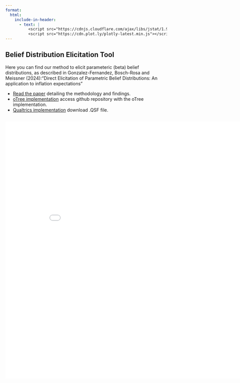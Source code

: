 ```yaml
---
format:
  html:
    include-in-header:
      - text: |
          <script src="https://cdnjs.cloudflare.com/ajax/libs/jstat/1.9.4/jstat.min.js"></script>
          <script src="https://cdn.plot.ly/plotly-latest.min.js"></script>
---
```

## Belief Distribution Elicitation Tool

Here you can find our method to elicit parameteric (beta) belief distributions, as described in Gonzalez-Fernandez, Bosch-Rosa and Meissner (2024):"Direct Elicitation of Parametric Belief Distributions: An application to inflation expectations" 

- [Read the paper](https://opus4.kobv.de/opus4-hsog/frontdoor/deliver/index/docId/5604/file/BSoE_DP_0048.pdf) detailing the methodology and findings.
- [oTree implementation](https://github.com/TGKMeissner/BetaBeliefs.git) access github repository with the oTree implementation.
- [Qualtrics implementation](beta.qsf){download="beta.qsf"} download .QSF file.

::: {.html}
<div style="display: flex; justify-content: center; overflow-x: auto; width: 1100px;">
  <iframe src="beta.html" style="width: 1100px; height: 800px; border: none; margin-left: -225px;"></iframe>
</div>
:::